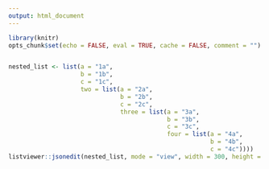 ```yaml
---
output: html_document
---
```


```r
library(knitr)
opts_chunk$set(echo = FALSE, eval = TRUE, cache = FALSE, comment = "")
```

```r
```

```r
nested_list <- list(a = "1a",
                    b = "1b",
                    c = "1c",
                    two = list(a = "2a",
                               b = "2b",
                               c = "2c",
                               three = list(a = "3a",
                                            b = "3b",
                                            c = "3c",
                                            four = list(a = "4a",
                                                        b = "4b",
                                                        c = "4c"))))
listviewer::jsonedit(nested_list, mode = "view", width = 300, height = 500)
```

